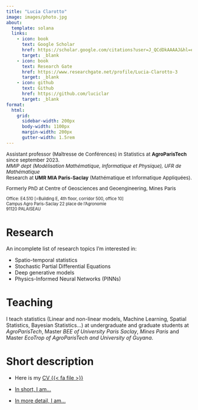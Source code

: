 ```yaml
---
title: "Lucia Clarotto"
image: images/photo.jpg
about:
  template: solana
  links:
    - icon: book
      text: Google Scholar
      href: https://scholar.google.com/citations?user=J_QCdDkAAAAJ&hl=en&oi=ao
      target: _blank
    - icon: book
      text: Research Gate
      href: https://www.researchgate.net/profile/Lucia-Clarotto-3
      target: _blank
    - icon: github
      text: Github
      href: https://github.com/luciclar
      target: _blank
format:
  html: 
    grid:
      sidebar-width: 200px
      body-width: 1100px
      margin-width: 200px
      gutter-width: 1.5rem
---
```


::: {style="font-size: 95%;"}
Assistant professor (Maîtresse de Conférences) in Statistics at **AgroParisTech** since september 2023.  
*MMIP dept (Modélisation Mathématique, Informatique et Physique), UFR de Mathématique*  
Research at **UMR MIA Paris-Saclay** (Mathématique et Informatique Appliquées).

Formerly PhD at Centre of Geosciences and Geoengineering, Mines Paris
:::

::: {style="font-size: 80%;"}
Office: E4.510 [=Building E, 4th floor, corridor 500, office 10]  
Campus Agro Paris-Saclay
22 place de l’Agronomie  
91120 PALAISEAU
:::


# Research

An incomplete list of research topics I'm interested in:

* Spatio-temporal statistics
* Stochastic Partial Differential Equations
* Deep generative models
* Physics-Informed Neural Networks (PINNs)

# Teaching

I teach statistics (Linear and non-linear models, Machine Learning, Spatial Statistics, Bayesian Statistics...) at undergraduate and graduate students at *AgroParisTech*, Master *BEE of University Paris Saclay*, *Mines Paris* and Master *EcoTrop of AgroParisTech and University of Guyana*.


# Short description

* Here is my [CV {{< fa file >}}](assets/CV_Clarotto.pdf) 

* [In short, I am...](https://www.scoop.it/topic/life-sci-news-upsaclay/p/4161208374/2024/09/17/portrait-jeune-chercheuse-lucia-clarotto-maitresse-de-conferences-en-statistique-spatio-temporelle){target="_blank"}

* [In more detail, I am...](https://www.universite-paris-saclay.fr/actualites/lucia-clarotto-predire-des-phenomenes-environnementaux-grace-la-geostatistique)